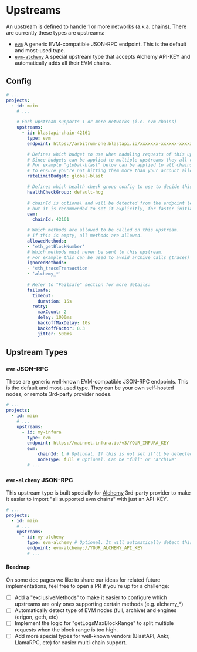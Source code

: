 
# Upstreams

An upstream is defined to handle 1 or more networks (a.k.a. chains). There are currently these types are upstreams:

- [`evm`](#evm) A generic EVM-compatible JSON-RPC endpoint. This is the default and most-used type.
- [`evm-alchemy`](#alchemy) A special upstream type that accepts Alchemy API-KEY and automatically adds all their EVM chains.

## Config

```yaml filename="erpc.yaml"
# ...
projects:
  - id: main
    # ...

    # Each upstream supports 1 or more networks (i.e. evm chains)
    upstreams:
      - id: blastapi-chain-42161
        type: evm
        endpoint: https://arbitrum-one.blastapi.io/xxxxxxx-xxxxxx-xxxxxxx

        # Defines which budget to use when hadnling requests of this upstream (e.g. to limit total RPS)
        # Since budgets can be applied to multiple upstreams they all consume from the same budget.
        # For example "global-blast" below can be applied to all chains supported by BlastAPI,
        # to ensure you're not hitting them more than your account allows.
        rateLimitBudget: global-blast

        # Defines which health check group config to use to decide this upstream is unhealthy.
        healthCheckGroup: default-hcg
        
        # chainId is optional and will be detected from the endpoint (eth_chainId),
        # but it is recommended to set it explicitly, for faster initialization.
        evm:
          chainId: 42161

        # Which methods are allowed to be called on this upstream.
        # If this is empty, all methods are allowed.
        allowedMethods:
        - 'eth_getBlockNumber'
        # Which methods must never be sent to this upstream.
        # For example this can be used to avoid archive calls (traces) to full nodes
        ignoredMethods:
        - 'eth_traceTransaction'
        - 'alchemy_*'
        
        # Refer to "Failsafe" section for more details:
        failsafe:
          timeout:
            duration: 15s
          retry:
            maxCount: 2
            delay: 1000ms
            backoffMaxDelay: 10s
            backoffFactor: 0.3
            jitter: 500ms
```

## Upstream Types

### `evm` JSON-RPC 

These are generic well-known EVM-compatible JSON-RPC endpoints. This is the default and most-used type. They can be your own self-hosted nodes, or remote 3rd-party provider nodes.

```yaml filename="erpc.yaml"
# ...
projects:
  - id: main
    # ...
    upstreams:
      - id: my-infura
        type: evm
        endpoint: https://mainnet.infura.io/v3/YOUR_INFURA_KEY
        evm:
            chainId: 1 # Optional. If this is not set it'll be detected from the endpoint (eth_chainId)
            nodeType: full # Optional. Can be "full" or "archive"
        # ...
```

### `evm-alchemy` JSON-RPC 

This upstream type is built specially for [Alchemy](https://alchemy.com) 3rd-party provider to make it easier to import "all supported evm chains" with just an API-KEY.


```yaml filename="erpc.yaml"
# ...
projects:
  - id: main
    # ...
    upstreams:
      - id: my-alchemy
        type: evm-alchemy # Optional. It will automatically detect this if the endpoint starts with "evm-alchemy://"
        endpoint: evm-alchemy://YOUR_ALCHEMY_API_KEY
        # ...
```

#### Roadmap

On some doc pages we like to share our ideas for related future implementations, feel free to open a PR if you're up for a challenge:
<br />
- [ ] Add a "exclusiveMethods" to make it easier to configure which upstreams are only ones supporting certain methods (e.g. alchemy_*)
- [ ] Automatically detect type of EVM nodes (full, archive) and engines (erigon, geth, etc)
- [ ] Implement the logic for "getLogsMaxBlockRange" to split multiple requests when the block range is too high.
- [ ] Add more special types for well-known vendors (BlastAPI, Ankr, LlamaRPC, etc) for easier multi-chain support.
